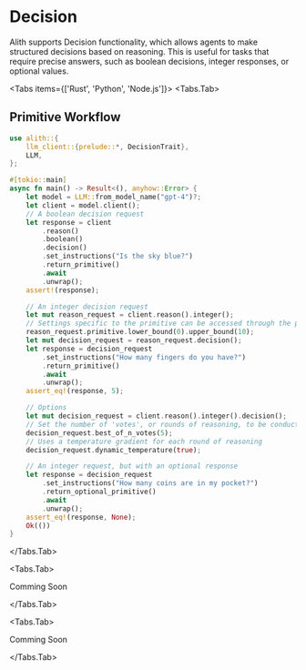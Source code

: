 

# Decision

Alith supports Decision functionality, which allows agents to make structured decisions based on reasoning. This is useful for tasks that require precise answers, such as boolean decisions, integer responses, or optional values.

<Tabs items={['Rust', 'Python', 'Node.js']}>
  <Tabs.Tab>

## Primitive Workflow

```rust
use alith::{
    llm_client::{prelude::*, DecisionTrait},
    LLM,
};

#[tokio::main]
async fn main() -> Result<(), anyhow::Error> {
    let model = LLM::from_model_name("gpt-4")?;
    let client = model.client();
    // A boolean decision request
    let response = client
        .reason()
        .boolean()
        .decision()
        .set_instructions("Is the sky blue?")
        .return_primitive()
        .await
        .unwrap();
    assert!(response);

    // An integer decision request
    let mut reason_request = client.reason().integer();
    // Settings specific to the primitive can be accessed through the primitive field
    reason_request.primitive.lower_bound(0).upper_bound(10);
    let mut decision_request = reason_request.decision();
    let response = decision_request
        .set_instructions("How many fingers do you have?")
        .return_primitive()
        .await
        .unwrap();
    assert_eq!(response, 5);

    // Options
    let mut decision_request = client.reason().integer().decision();
    // Set the number of 'votes', or rounds of reasoning, to be conducted
    decision_request.best_of_n_votes(5);
    // Uses a temperature gradient for each round of reasoning
    decision_request.dynamic_temperature(true);

    // An integer request, but with an optional response
    let response = decision_request
        .set_instructions("How many coins are in my pocket?")
        .return_optional_primitive()
        .await
        .unwrap();
    assert_eq!(response, None);
    Ok(())
}
```

  </Tabs.Tab>

  <Tabs.Tab>

Comming Soon

  </Tabs.Tab>

  <Tabs.Tab>

Comming Soon

</Tabs.Tab>
</Tabs>
